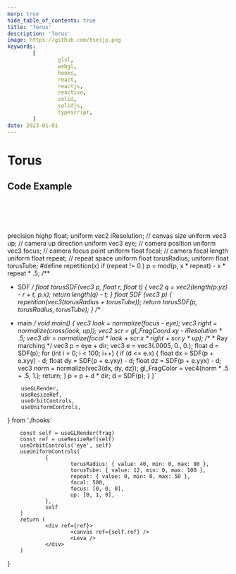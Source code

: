 ```yaml
---
marp: true
hide_table_of_contents: true
title: 'Torus'
description: 'Torus'
image: https://github.com/tseijp.png
keywords:
        [
                glsl,
                webgl,
                hooks,
                react,
                reactjs,
                reactive,
                solid,
                solidjs,
                typescript,
        ]
date: 2023-01-01
---
```


# Torus

<Canvas />

## Code Example

```cpp
float torusSDF(vec3 p, float r, float t) {
        vec2 q = vec2(length(p.yz) - r + t, p.x);
        return length(q) - t;
}
```

precision highp float;
uniform vec2 iResolution; // canvas size
uniform vec3 up;          // camera up direction
uniform vec3 eye;         // camera position
uniform vec3 focus;       // camera focus point
uniform float focal;      // camera focal length
uniform float repeat;     // repeat space
uniform float torusRadius;
uniform float torusTube;
#define repetition(x) if (repeat != 0.) p = mod(p, x * repeat) - x * repeat * .5;
/**
 * SDF
 */
float torusSDF(vec3 p, float r, float t) {
        vec2 q = vec2(length(p.yz) - r + t, p.x);
        return length(q) - t;
}
float SDF (vec3 p) {
        repetition(vec3(torusRadius + torusTube));
        return torusSDF(p, torusRadius, torusTube);
}
/**
 * main
 */
void main() {
        vec3 look = normalize(focus - eye);
        vec3 right = normalize(cross(look, up));
        vec2 scr = gl_FragCoord.xy - iResolution * .5;
        vec3 dir = normalize(focal * look + scr.x * right + scr.y * up);
        /**
         * Ray marching
         */
        vec3 p = eye + dir;
        vec3 e = vec3(.0005, 0., 0.);
        float d = SDF(p);
        for (int i = 0; i < 100; i++) {
                if (d <= e.x) {
                        float dx = SDF(p + e.xyy) - d;
                        float dy = SDF(p + e.yxy) - d;
                        float dz = SDF(p + e.yyx) - d;
                        vec3 norm = normalize(vec3(dx, dy, dz));
                        gl_FragColor = vec4(norm * .5 + .5, 1.);
                        return;
                }
                p = p + d * dir;
                d = SDF(p);
        }
}`

        useGLRender,
        useResizeRef,
        useOrbitControls,
        useUniformControls,
} from './hooks'

        const self = useGLRender(frag)
        const ref = useResizeRef(self)
        useOrbitControls('eye', self)
        useUniformControls(
                {
                        torusRadius: { value: 40, min: 0, max: 80 },
                        torusTube: { value: 12, min: 0, max: 100 },
                        repeat: { value: 0, min: 0, max: 50 },
                        focal: 500,
                        focus: [0, 0, 0],
                        up: [0, 1, 0],
                },
                self
        )
        return (
                <div ref={ref}>
                        <canvas ref={self.ref} />
                        <Leva />
                </div>
        )
}
